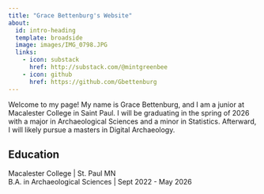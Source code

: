 ```yaml
---
title: "Grace Bettenburg's Website"
about:
  id: intro-heading
  template: broadside
  image: images/IMG_0798.JPG
  links:
    - icon: substack
      href: http://substack.com/@mintgreenbee
    - icon: github
      href: https://github.com/Gbettenburg
---
```


:::{#intro-heading}

Welcome to my page! My name is Grace Bettenburg, and I am a junior at Macalester College in Saint Paul. I will be graduating in the spring of 2026 with a major in Archaeological Sciences and a minor in Statistics. Afterward, I will likely pursue a masters in Digital Archaeology. 

## Education

Macalester College | St. Paul MN <br>
B.A. in Archaeological Sciences | Sept 2022 - May 2026


:::

